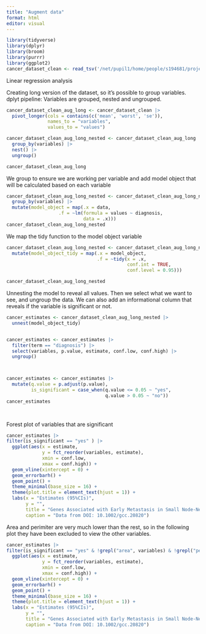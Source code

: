 ```yaml
---
title: "Augment data"
format: html
editor: visual
---
```


```r
library(tidyverse)
library(dplyr)
library(broom)
library(purrr)
library(ggplot2)
cancer_dataset_clean <- read_tsv('/net/pupil1/home/people/s194681/projects/Group_project_10/02_dat_clean.tsv')

```

Linear regression analysis

Creating long version of the dataset, so it's possible to group variables. dplyt pipeline: Variables are grouped, nested and ungrouped.

```r
cancer_dataset_clean_aug_long <- cancer_dataset_clean |> 
  pivot_longer(cols = contains(c('mean', 'worst', 'se')),
               names_to = "variables",
               values_to = "values") 

cancer_dataset_clean_aug_long_nested <- cancer_dataset_clean_aug_long |>
  group_by(variables) |>
  nest() |>
  ungroup()

cancer_dataset_clean_aug_long
```

We group to ensure we are working per variable and add model object that will be calculated based on each variable

```r
cancer_dataset_clean_aug_long_nested <- cancer_dataset_clean_aug_long_nested |> 
  group_by(variables) |> 
  mutate(model_object = map(.x = data,
                   .f = ~lm(formula = values ~ diagnosis,
                            data = .x)))
cancer_dataset_clean_aug_long_nested
```

We map the tidy function to the model object variable

```r

cancer_dataset_clean_aug_long_nested <- cancer_dataset_clean_aug_long_nested |> 
  mutate(model_object_tidy = map(.x = model_object,
                                 .f = ~tidy(x = .x,
                                            conf.int = TRUE,
                                            conf.level = 0.95)))

cancer_dataset_clean_aug_long_nested
```

Unnesting the model to reveal all values. Then we select what we want to see, and ungroup the data. We can also add an informational column that reveals if the variable is significant or not.

```r
cancer_estimates <- cancer_dataset_clean_aug_long_nested |>
  unnest(model_object_tidy)


cancer_estimates <- cancer_estimates |> 
  filter(term == "diagnosis") |> 
  select(variables, p.value, estimate, conf.low, conf.high) |> 
  ungroup()



cancer_estimates <- cancer_estimates |>
  mutate(q.value = p.adjust(p.value),
         is_significant = case_when(q.value <= 0.05 ~ "yes",
                                    q.value > 0.05 ~ "no"))
cancer_estimates

   

```

Forest plot of variables that are significant

```r

cancer_estimates |>
filter(is_significant == "yes" ) |>
  ggplot(aes(x = estimate,
             y = fct_reorder(variables, estimate),
             xmin = conf.low,
             xmax = conf.high)) +
  geom_vline(xintercept = 0) +
  geom_errorbarh() +
  geom_point() +
  theme_minimal(base_size = 16) +
  theme(plot.title = element_text(hjust = 1)) +
  labs(x = "Estimates (95%CIs)",
       y = "",
       title = "Genes Associated with Early Metastasis in Small Node-Negative Breast Carcinoma",
       caption = "Data from DOI: 10.1002/gcc.20820")
```

Area and perimiter are very much lower than the rest, so in the following plot they have been excluded to view the other variables.

```r
cancer_estimates |>
filter(is_significant == "yes" & !grepl("area", variables) & !grepl("perimeter", variables)) |>
  ggplot(aes(x = estimate,
             y = fct_reorder(variables, estimate),
             xmin = conf.low,
             xmax = conf.high)) +
  geom_vline(xintercept = 0) +
  geom_errorbarh() +
  geom_point() +
  theme_minimal(base_size = 16) +
  theme(plot.title = element_text(hjust = 1)) +
  labs(x = "Estimates (95%CIs)",
       y = "",
       title = "Genes Associated with Early Metastasis in Small Node-Negative Breast Carcinoma",
       caption = "Data from DOI: 10.1002/gcc.20820")
```
